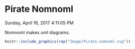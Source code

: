 # Pirate Nomnoml 

<time datetime="2017-04-16 16:10:44 -0700">
  Sunday, April 16, 2017 4:11:05 PM
</time>

Nomnoml makes uml diagrams.

```r
knitr::include_graphics(rep("Image/Pirate.nomnoml.svg"))
```

